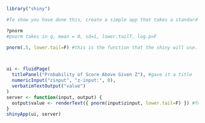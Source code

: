 
```{r,setup, echo=FALSE, cache=TRUE}
library("shiny")

#To show you have done this, create a simple app that takes a standard normal statistic and displays the probability of achieving that value or greater in a standard normal distribution. In other words it takes a (z) value and gives a p-value.

?pnorm
#pnorm takes in q, mean = 0, sd=1, lower.tailT, log.p=F

pnorm(.5, lower.tail=F) #this is the function that the shiny will use. It will need to take the input from shiny of the q value (here 0.5). I used lower.tail=F since the intructions say at or above the value in the distribution



ui <- fluidPage(
  titlePanel("Probability of Score Above Given Z"), #gave it a title
  numericInput("zinput", "z-input:", 0),
  verbatimTextOutput("value")
)
server <- function(input, output) {
  output$value <- renderText({ pnorm(input$zinput, lower.tail=F) }) #function is in the output here
}
shinyApp(ui, server)


```



